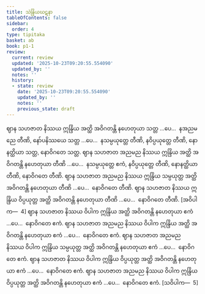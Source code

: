 ```yaml
---
title: သဲန္ဒြိယဃဋနာ
tableOfContents: false
sidebar:
  order: 4
type: tipitaka
basket: ab
book: p1-1
review:
  current: review
  updated: '2025-10-23T09:20:55.554090'
  updated_by: ''
  notes: ''
  history:
  - state: review
    date: '2025-10-23T09:20:55.554090'
    updated_by: ''
    notes: ''
    previous_state: draft
---
```



<ReviewStatus review={frontmatter.review} showDetails={true} />

<HypothesisAnnotation frontmatter={frontmatter} />

<DynamicBreadcrumb />

<Division number="472" book="p1-1" e="ch" v="36" p="172">

<Paragraph number="1555" book="p1-1">
ဈာန သဟဇာတ နိဿယ ဣန္ဒြိယ အတ္ထိ အဝိဂတန္တိ နဟေတုယာ သတ္တ …ပေ…  နအညမညေ တီဏိ, နော်ပနိဿယေ သတ္တ …ပေ…  နသမ္ပယုတ္တေ တီဏိ, နဝိပ္ပယုတ္တေ တီဏိ, နောနတ္ထိယာ သတ္တ, နောဝိဂတေ သတ္တ.
</Paragraph>

<Paragraph number="1556" book="p1-1">
ဈာန သဟဇာတ အညမည နိဿယ ဣန္ဒြိယ အတ္ထိ အဝိဂတန္တိ နဟေတုယာ တီဏိ …ပေ…  နသမ္ပယုတ္တေ ဧကံ, နဝိပ္ပယုတ္တေ တီဏိ, နောနတ္ထိယာ တီဏိ, နောဝိဂတေ တီဏိ.
</Paragraph>

<Paragraph number="1557" book="p1-1">
ဈာန သဟဇာတ အညမည နိဿယ ဣန္ဒြိယ သမ္ပယုတ္တ အတ္ထိ အဝိဂတန္တိ နဟေတုယာ တီဏိ …ပေ…  နောဝိဂတေ တီဏိ.
</Paragraph>

<Paragraph number="1558" book="p1-1">
ဈာန သဟဇာတ နိဿယ ဣန္ဒြိယ ဝိပ္ပယုတ္တ အတ္ထိ အဝိဂတန္တိ နဟေတုယာ တီဏိ …ပေ…  နောဝိဂတေ တီဏိ. [အဝိပါက—  4]
</Paragraph>

<Paragraph number="1559" book="p1-1">
ဈာန သဟဇာတ နိဿယ ဝိပါက ဣန္ဒြိယ အတ္ထိ အဝိဂတန္တိ နဟေတုယာ ဧကံ …ပေ…  နောဝိဂတေ ဧကံ.
</Paragraph>

<Paragraph number="1560" book="p1-1">
ဈာန သဟဇာတ အညမည နိဿယ ဝိပါက ဣန္ဒြိယ အတ္ထိ အဝိဂတန္တိ နဟေတုယာ ဧကံ …ပေ…  နောဝိဂတေ ဧကံ.
</Paragraph>

<Paragraph number="1561" book="p1-1">
ဈာန သဟဇာတ အညမည နိဿယ ဝိပါက ဣန္ဒြိယ သမ္ပယုတ္တ အတ္ထိ အဝိဂတန္တိ နဟေတုယာ ဧကံ …ပေ…  နောဝိဂတေ ဧကံ.
</Paragraph>

<Paragraph number="1562" book="p1-1">
ဈာန သဟဇာတ နိဿယ ဝိပါက ဣန္ဒြိယ ဝိပ္ပယုတ္တ အတ္ထိ အဝိဂတန္တိ နဟေတုယာ ဧကံ …ပေ…  နောဝိဂတေ ဧကံ.
</Paragraph>

<Paragraph number="1563" book="p1-1">
ဈာန သဟဇာတ အညမည နိဿယ ဝိပါက ဣန္ဒြိယ ဝိပ္ပယုတ္တ အတ္ထိ အဝိဂတန္တိ နဟေတုယာ ဧကံ …ပေ…  နောဝိဂတေ ဧကံ. [သဝိပါက—  5]
</Paragraph>
</Division>